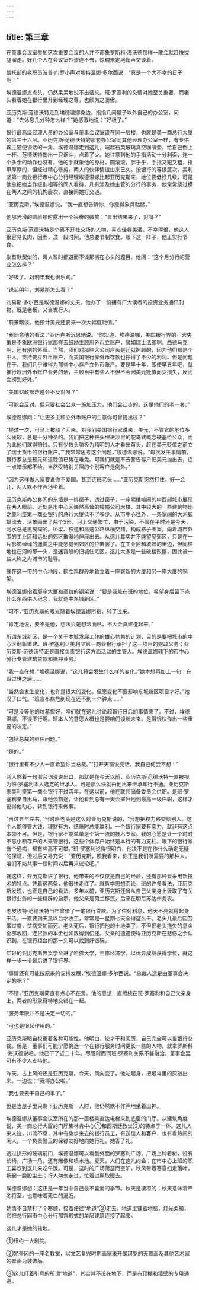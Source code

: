 ```yaml
---
---
---
```

title: 第三章
---



在董事会议室参加这次重要会议的人并不都象罗斯科·海沃德那样一散会就赶快拔腿溜走。好几个人在会议室外流连不去，惊魂未定地悄声交谈着。

信托部的老职员波普·门罗小声对埃特温娜·多尔西说：“真是一个大不幸的日子啊！”

埃德温娜点点头，仍然呆呆地说不出话来。班·罗塞利的交情对她至关重要，而老头看着她在银行里升到经理之尊，也颇为之骄傲。

亚历克斯·范德沃特走到埃德温娜身边，指指几间屋子以外自己的办公室，问道：“去休息几分钟怎么样？”她感激地说：“好极了。”

银行最高级经理人员的办公室与董事会议室设在同一层楼，也就是美一商总行大厦的第三十六层。亚历克斯·范德沃特的那套办公室同其他经理办公室一样，有专供宾主随便谈话的一角。埃德温娜走到这儿，端起石英玻璃真空咖啡壶，给自己倒上一杯。范德沃特掏出一只烟斗，点着了火。她注意到他的手指活动十分利索，连一个多余的动作也没有。他的手就象他的身材，圆滚滚，胖乎乎，手指又短又粗，指甲厚厚的，但经过精心修剪。两人的伙伴情谊由来已久。按银行的等级层次，美利坚第一商业银行市中心分行经理埃德温娜比起亚历克斯来，地位要低好几级，可是他总把她当作级别相等的同人看待，凡有涉及她主管的分行的事务，他常常绕过横在两人之间的机构层次，直接同她打交道。

“亚历克斯，”埃德温娜说，“我一直想告诉你，你瘦得象具骷髅。”

他那光滑的圆脸顿时露出一个兴奋的微笑：“显出结果来了，对吗？”

亚历克斯·范德沃特是个离不开社交场的人物，喜欢佳肴美酒。不幸得很，他这人很容易长肉，因而，过一段时间，他总要节制饮食。眼下这一阵子，他正实行节食。

象有默契似的，两人暂时都避而不谈那搁在心头的题目。他问：“这个月分行的营业怎么样？”

“好极了。对明年我也很乐观。”

“说起明年，刘易斯怎么看？”

刘易斯·多尔西是埃德温娜的丈夫。他办了一份拥有广大读者的投资业务通讯刊物，既是老板，又当发行人。

“前景暗淡。他预计美元还要来一次大幅度贬值。”

“我同意他的看法，”亚历克斯沉思地说。“你知道，埃德温娜，美国银行界的一大失策是不象欧洲银行家那样去鼓励主顾用外币立账户，譬如瑞士法郎啊，西德马克啊，还有别的外币。当然，我们对那些大公司户头是迁就照顾的，因为他们都是个中人，坚持要立外币账户，而美国银行靠外币存款也挣得了不少的利润。但是问题在于，我们几乎难得为那些中小存户立外币账户。要是早十年，即使早五年吧，就推行欧洲外币账户业务的话，主顾当中有些人不但不会因美元贬值而受损失，反而会捞到好处。”

“美国财政部难道会不反对吗？”

“可能会反对。但只要社会公众一施加压力，他们会让步的。这是他们的老一套。”

埃德温娜问：“让更多主顾立外币账户的主意你可曾提出过？”

“提过一次，可马上被驳了回来。对我们美国银行家说来，美元，不管它的地位多么疲软，总是十分神圣的。我们把这种把头埋进沙里的鸵鸟式概念硬塞给公众，而为此他们就得赔钱。只有少数头脑极为精明的人才看出苗头，赶在美元贬值之前立了瑞士货币的银行账户。”“我常常思考这个问题，”埃德温娜说。“每次发生事情前，银行家总是预先知道贬值已势在难免。可我们就是不去警告存户把美元抛出去，连一点暗示都不给。当然受特别关照的个别客户是例外。”

“因为这样做人家要说你不爱国。甚至连班老头……”亚历克斯突然打住。好一会儿，两人默不作声地坐着。

亚历克斯办公套间的东墙是一排窗子，透过窗子，一座熙攘喧闹的中西部城市展现在两人眼前。近处是市中心区巍然高耸的幢幢公司大楼，其中较大的一些建筑物比之美利坚第一商业银行的总行大厦低不了多少。从市中心往外，一条宽阔的大河蜿蜒流去，活象画出了两个S形。河上交通繁忙，由于污染，不管在平时还是今天，河水总是黑糊糊的。桥梁、铁道和高速公路纵横交错，构成格子图案，向着城市外围的工业区和远处的郊区散漫地伸展出去。从这儿其实并不能望见郊区，只是在一片影影绰绰的迷雾之中能感觉到郊区的位置罢了。在工业区和城郊的里边，但同样地也在河的那一头，是迷宫般的旧城住宅区，这儿大多是一些破楼败屋，因此被一些人称之为城市的耻辱。

就在这一带的中心地段，鹤立鸡群般地耸立着一座崭新的大厦和另一座大厦的钢架。

埃德温娜指着那座大厦和高耸的钢架说：“要是我处在班的地位，希望身后留下点什么东西供人纪念，我就选中东城新区。”

“可不，”亚历克斯的眼光随着埃德温娜所指，转了过来。

“肯定地说，要不是他，想法只是想法而已，不大会真建造起来。”

所谓东城新区，是一个关于本城发展工作的雄心勃勃的计划，目的是要把城市的中心区翻新重建。班·罗塞利让美利坚第一商业银行承担了这一项目的财政义务；亚历克斯·范德沃特正是直接负责银行这方面活动的主管人。埃德温娜辖下的市中心分行专管建筑贷款和抵押业务。

“我一直在想，”埃德温娜说，“这儿将会发生什么样的变化。”她本想再加上一句：在班过世之后……

“当然会发生变化，也许是很大的变化。但愿变化不要影响东城新区项目才好。”她叹了口气。“班宣布病危到现在还不到一个钟点……”

“可是没等他的坟墓掘好，咱们就在这儿讨论起银行日后的事情来了。不过，埃德温娜，不谈不行啊。班本人的意思大概也是要咱们谈谈未来。是得很快作出一些重要的决定。”

“包括总裁的继任问题。”

“是的。”

“银行里有不少人一直希望你当总裁。”“打开天窗说亮话，我自己何尝不想！”

两人憋着一句潜台词没说出口，那就是在今天以前，亚历克斯·范德沃特一直被视为班·罗塞利本人选定的继承人。可是那么快就由他出来继承却行不通。亚历克斯来美利坚第一商业银行不过两年。在这以前，他在联邦储备委员会供职。是班·罗塞利亲自出马，跟他谈前途，让他看到总有一天会擢升他到最高一级任职，这样才说得他动心，转到银行来做事。

“再过五年左右，”当时班老头是这么对亚历克斯说的，“我想把权力移交给别人。这个人能够管大钱，理财有方，结账时总能赢利。一个银行家要有实力，就非有这点本领不可。但是，银行家不能单单是个第一流的技术专家。我的心愿是让一个时时不忘小额存户的人来管银行，这些个体存户始终是本行的有力支柱。眼下的银行家有个通病，都有些高不可攀。”班·罗塞利说得很明白，他决不是在作什么确定无疑的保证，但过后又补充说：“亚历克斯，照我看来，你正是我们所需要的那种人。咱们不妨共事一段时间以后再来议论吧。”

就这样，亚历克斯进了银行。他带来的不仅仅是自己的经验，还有那种爱采用新技术的特点。凭着这两条，他很快走红了。就哲学思想而论，班的许多看法，亚历克斯发现，也正是自己的看法。多年以前，亚历克斯还曾从自己父亲身上汲取了有关银行业务的一些精辟的启示。他父亲是荷兰移民，后来在明尼苏达州务农。

老皮埃特·范德沃特当年曾借了一笔银行贷款。为了偿付利息，他天不亮就得起身干活，一直要到天黑以后才收工，常常是一星期七天全得这么干。老头儿最后因劳累过度，贫病交加而死。老头死后，银行把他的土地卖了，不但把老头拖欠的息金全部收回，连贷款的本金也如数得到偿还。父亲的遭遇使得亚历克斯在悲伤之余认识到，在银行柜台的那一头可以找到好饭碗。

年轻的亚历克斯靠奖学金进了哈佛大学，主修经济学，以优异成绩获得学位，就这样一步一步最后进了银行界。

“事情还有可能按原来的安排发展，”埃德温娜·多尔西说。“总裁人选是由董事会决定的吧？”

“不错，”亚历克斯简直有点心不在焉。他的思想一直缠绕在班·罗塞利和自己父亲身上，两者的形象奇特地交错在一起。

“服务年限并不是决定一切的。”

“可也是很起作用的。”

亚历克斯暗自权衡着各种可能性。他明白，论才干和阅历，自己完全可以当银行总裁。但是，董事们可能宁愿挑选一个在银行服务时间更长一些的人物。就拿罗斯科·海沃德说吧，他已干了近二十年，尽管时而同班·罗塞利关系不甚融洽，董事会里可有不少人支持他。

昨天，占上风的还是亚历克斯。今天，风向变了。他站起身，把烟斗里的灰敲出来，一边说：“我得办公啦。”

“我也要去干自己的事了。”

但是当屋子里只剩下亚历克斯一人时，他仍然默不作声地坐着出神。

埃德温娜从董事会议室所在的那一层楼乘直达电梯来到底层的门厅。从建筑角度说，美一商总行大厦的门厅集林肯中心①和西斯廷教堂②的特点于一体。这儿人来人往，川流不息，其中有急步来去的银行员工，有送信人和客户，也有看热闹的闲人。一个负责警卫的保镖友好地向她行礼，她答了礼。

透过拱形的玻璃前门，埃德温娜可以看到外面的罗塞利广场。广场上种着树，设有长椅，广场一角，还有雕像和喷水池。夏天，人们在这儿约会；在市中心上班的职工喜欢到这儿来吃午饭。可是，这时的广场萧瑟而空旷，秋风带着寒意扫走落叶，扬起一股股尘土；行人匆匆走过，忙着进屋取暖去。

埃德温娜想：这正是一年当中自己最不喜爱的季节。秋天是凄凉的；秋天意味着严冬将至，也意味着死亡的逼近。

她情不自禁打了个寒颤，接着便往“地道”③走去。地道里铺着地毯，灯光柔和，它把总行同市中心分行那宫殿式的单层建筑连接了起来。

这儿才是她的辖地。

①纽约一大剧院。

②梵蒂冈的一座名教堂，以文艺复兴时期画家米开朗琪罗的天顶画及其他艺术家的壁画为装饰品。

③这儿打着引号的所谓“地道”，其实并不设在地下，而是有顶棚和墙壁的专用通道。